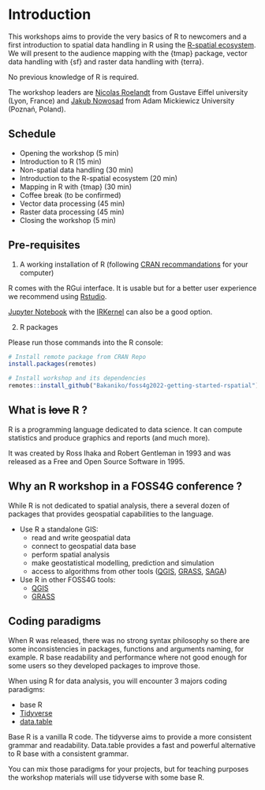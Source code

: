 # Introduction {-}

<!-- (Nicolas) Introduction to the workshop (5 min) -->

This workshops aims to provide the very basics of R to newcomers and a first 
introduction to spatial data handling in R using the [R-spatial ecosystem](https://cran.r-project.org/view=Spatial). 
We will present to the audience mapping with the {tmap} package, vector data
handling with {sf} and raster data handling with {terra}.

No previous knowledge of R is required.

The workshop leaders are [Nicolas Roelandt](https://roelandtn.frama.io/) from Gustave Eiffel university (Lyon, France) and [Jakub Nowosad](https://jakubnowosad.com/) from Adam Mickiewicz University (Poznań, Poland).

## Schedule {-}

- Opening the workshop (5 min)
- Introduction to R (15 min)
- Non-spatial data handling (30 min)
- Introduction to the R-spatial ecosystem (20 min)
- Mapping in R with {tmap} (30 min)
- Coffee break (to be confirmed)
- Vector data processing (45 min)
- Raster data processing (45 min)
- Closing the workshop (5 min)

## Pre-requisites {-}


1. A working installation of R (following [CRAN recommandations](https://cran.r-project.org/) for your computer)

:::: {.infobox .note data-latex="note"}

R comes with the RGui interface.
It is usable but for a better user experience we recommend using [Rstudio](https://www.rstudio.com/products/rstudio/download/#download).

<!--vscode??-->
[Jupyter Notebook](https://jupyter.org/) with the [IRKernel](https://irkernel.github.io/installation/) can also be a good option.

::::

2. R packages

Please run those commands into the R console:

```{r pre-requisites-packages, eval = FALSE}
# Install remote package from CRAN Repo
install.packages(remotes)

# Install workshop and its dependencies
remotes::install_github("Bakaniko/foss4g2022-getting-started-rspatial")
```

## What is ~~love~~ R ? {-}
<!-- (Nicolas) Introduction to R (15 min) -->

R is a programming language dedicated to data science.
It can compute statistics and produce graphics and reports (and much more).

It was created by Ross Ihaka and Robert Gentleman in 1993 and was released as a 
Free and Open Source Software in 1995.

## Why an R workshop in a FOSS4G conference ? {-}

While R is not dedicated to spatial analysis, there a several dozen of packages that provides
geospatial capabilities to the language.

- Use R a standalone GIS:
  - read and write geospatial data
  - connect to geospatial data base
  - perform spatial analysis
  - make geostatistical modelling, prediction and simulation
  - access to algorithms from other tools ([QGIS](https://github.com/paleolimbot/qgisprocess), [GRASS](https://github.com/rsbivand/rgrass), [SAGA](https://github.com/stevenpawley/Rsagacmd))
- Use R in other FOSS4G tools:
  - [QGIS](https://docs.qgis.org/3.22/en/docs/training_manual/processing/r_intro.html?highlight=r%20processing)
  - [GRASS](https://grasswiki.osgeo.org/wiki/R_statistics)

## Coding paradigms {-}

When R was released, there was no strong syntax 
philosophy so there are some inconsistencies in packages, functions and arguments naming,
for example.
R base readability and performance where not good enough for some users so they
developed packages to improve those.

When using R for data analysis, you will encounter 3 majors coding paradigms:

- base R
- [Tidyverse](https://www.tidyverse.org/)
- [data.table](https://rdatatable.gitlab.io/data.table/)

Base R is a vanilla R code. The tidyverse aims to provide a more consistent grammar
 and readability.
 Data.table provides a fast and powerful alternative to R base with a consistent
 grammar.
 
You can mix those paradigms for your projects, but for teaching purposes the workshop 
materials will use tidyverse with some base R.
